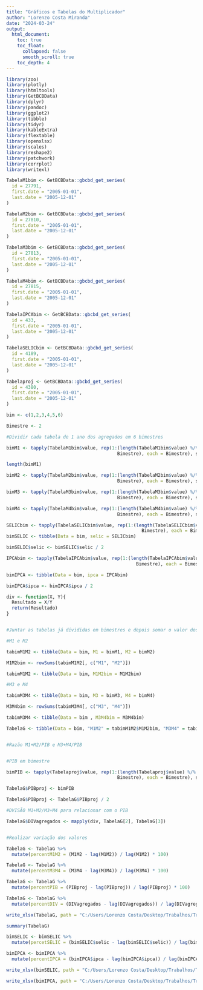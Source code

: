 ```yaml
---
title: "Gráficos e Tabelas do Multiplicador"
author: "Lorenzo Costa Miranda"
date: "2024-03-24"
output: 
  html_document:
    toc: true
    toc_float:
      collapsed: false
      smooth_scroll: true
    toc_depth: 4
---
```


```r
library(zoo)
library(plotly)
library(htmltools)
library(GetBCBData)
library(dplyr)
library(pandoc)
library(ggplot2)
library(tibble)
library(tidyr)
library(kableExtra)
library(flextable)
library(openxlsx)
library(scales)
library(reshape2)
library(patchwork)
library(corrplot)
library(writexl)

```

```r

TabelaM1bim <- GetBCBData::gbcbd_get_series(
  id = 27791,
  first.date = "2005-01-01",
  last.date = "2005-12-01"
)

TabelaM2bim <- GetBCBData::gbcbd_get_series(
  id = 27810,
  first.date = "2005-01-01",
  last.date = "2005-12-01"
)

TabelaM3bim <- GetBCBData::gbcbd_get_series(
  id = 27813,
  first.date = "2005-01-01",
  last.date = "2005-12-01"
)

TabelaM4bim <- GetBCBData::gbcbd_get_series(
  id = 27815,
  first.date = "2005-01-01",
  last.date = "2005-12-01"
)

TabelaIPCAbim <- GetBCBData::gbcbd_get_series(
  id = 433,
  first.date = "2005-01-01",
  last.date = "2005-12-01"
)

TabelaSELICbim <- GetBCBData::gbcbd_get_series(
  id = 4189,
  first.date = "2005-01-01",
  last.date = "2005-12-01"
)

Tabelaproj <- GetBCBData::gbcbd_get_series(
  id = 4380,
  first.date = "2005-01-01",
  last.date = "2005-12-01"
)

```

```r

bim <- c(1,2,3,4,5,6)

Bimestre <- 2 

#Dividir cada tabela de 1 ano dos agregados em 6 bimestres

bimM1 <- tapply(TabelaM1bim$value, rep(1:(length(TabelaM1bim$value) %/%
                                         Bimestre), each = Bimestre), sum)

length(bimM1)

bimM2 <- tapply(TabelaM2bim$value, rep(1:(length(TabelaM2bim$value) %/%
                                         Bimestre), each = Bimestre), sum)

bimM3 <- tapply(TabelaM3bim$value, rep(1:(length(TabelaM3bim$value) %/%
                                         Bimestre), each = Bimestre), sum)

bimM4 <- tapply(TabelaM4bim$value, rep(1:(length(TabelaM4bim$value) %/%
                                         Bimestre), each = Bimestre), sum)

SELICbim <- tapply(TabelaSELICbim$value, rep(1:(length(TabelaSELICbim$value) %/%
                                                  Bimestre), each = Bimestre), sum)
bimSELIC <- tibble(Data = bim, selic = SELICbim)

bimSELIC$selic <- bimSELIC$selic / 2

IPCAbim <- tapply(TabelaIPCAbim$value, rep(1:(length(TabelaIPCAbim$value) %/%
                                                Bimestre), each = Bimestre), sum)

bimIPCA <- tibble(Data = bim, ipca = IPCAbim)

bimIPCA$ipca <- bimIPCA$ipca / 2

```


```r

div <- function(X, Y){
  Resultado = X/Y
  return(Resultado)
}


#Juntar as tabelas já divididas em bimestres e depois somar o valor dos agregados.

#M1 e M2

tabimM1M2 <- tibble(Data = bim, M1 = bimM1, M2 = bimM2)

M1M2bim <- rowSums(tabimM1M2[, c("M1", "M2")])

tabimM1M2 <- tibble(Data = bim, M1M2bim = M1M2bim)

#M3 e M4

tabimM3M4 <- tibble(Data = bim, M3 = bimM3, M4 = bimM4)

M3M4bim <- rowSums(tabimM3M4[, c("M3", "M4")])

tabimM3M4 <- tibble(Data = bim , M3M4bim = M3M4bim)

TabelaG <- tibble(Data = bim, "M1M2" = tabimM1M2$M1M2bim, "M3M4" = tabimM3M4$M3M4bim)


#Razão M1+M2/PIB e M3+M4/PIB


#PIB em bimestre

bimPIB <- tapply(Tabelaproj$value, rep(1:(length(Tabelaproj$value) %/%
                                         Bimestre), each = Bimestre), sum)

TabelaG$PIBproj <- bimPIB

TabelaG$PIBproj <- TabelaG$PIBproj / 2

#DVISÃO M1+M2/M3+M4 para relacionar com o PIB

TabelaG$DIVagregados <- mapply(div, TabelaG[2], TabelaG[3])


#Realizar variação dos valores

TabelaG <- TabelaG %>%
  mutate(percentM1M2 = (M1M2 - lag(M1M2)) / lag(M1M2) * 100)

TabelaG <- TabelaG %>%
  mutate(percentM3M4 = (M3M4 - lag(M3M4)) / lag(M3M4) * 100)

TabelaG <- TabelaG %>%
  mutate(percentPIB = (PIBproj - lag(PIBproj)) / lag(PIBproj) * 100)

TabelaG <- TabelaG %>%
  mutate(percentDIV = (DIVagregados - lag(DIVagregados)) / lag(DIVagregados) * 100)

write_xlsx(TabelaG, path = "C:/Users/Lorenzo Costa/Desktop/Trabalhos/Trabalhos Economia Monetaria/multiplicadorpt2/Nova pasta/TabelaG.xlsx")

summary(TabelaG)


```


```r

bimSELIC <- bimSELIC %>%
  mutate(percetSELIC = (bimSELIC$selic - lag(bimSELIC$selic)) / lag(bimSELIC$selic) * 100)

bimIPCA <- bimIPCA %>%
  mutate(percentIPCA = (bimIPCA$ipca - lag(bimIPCA$ipca)) / lag(bimIPCA$ipca) * 100)

write_xlsx(bimSELIC, path = "C:/Users/Lorenzo Costa/Desktop/Trabalhos/Trabalhos Economia Monetaria/multiplicadorpt2/Nova pasta/bimSELIC.xlsx")

write_xlsx(bimIPCA, path = "C:/Users/Lorenzo Costa/Desktop/Trabalhos/Trabalhos Economia Monetaria/multiplicadorpt2/Nova pasta/bimIPCA.xlsx")

```